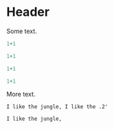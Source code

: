 # Header

Some text.

```R
1+1
```

```r
1+1
```

```r
1+1
```

```r
1+1
```

More text.

```nonR
I like the jungle, I like the .2'
```

```blabla
I like the jungle,
```

